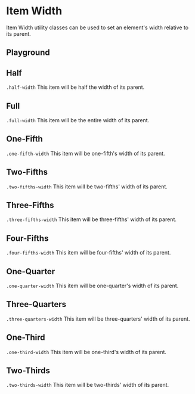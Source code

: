 
<Meta of={ItemWidthStories} />

# Item Width

Item Width utility classes can be used to set an element's width relative to its parent.

## Playground

<Canvas of={ItemWidthStories.Half} />
<Controls of={ItemWidthStories.Half} />

## Half

`.half-width` This item will be half the width of its parent.

<Canvas of={ItemWidthStories.Half} />

## Full

`.full-width` This item will be the entire width of its parent.

<Canvas of={ItemWidthStories.Full} />

## One-Fifth

`.one-fifth-width` This item will be one-fifth's width of its parent.

<Canvas of={ItemWidthStories.OneFifth} />

## Two-Fifths

`.two-fifths-width` This item will be two-fifths' width of its parent.

<Canvas of={ItemWidthStories.TwoFifths} />

## Three-Fifths

`.three-fifths-width` This item will be three-fifths' width of its parent.

<Canvas of={ItemWidthStories.ThreeFifths} />

## Four-Fifths

`.four-fifths-width` This item will be four-fifths' width of its parent.

<Canvas of={ItemWidthStories.FourFifths} />

## One-Quarter

`.one-quarter-width` This item will be one-quarter's width of its parent.

<Canvas of={ItemWidthStories.OneQuarter} />

## Three-Quarters

`.three-quarters-width` This item will be three-quarters' width of its parent.

<Canvas of={ItemWidthStories.ThreeQuarters} />

## One-Third

`.one-third-width` This item will be one-third's width of its parent.

<Canvas of={ItemWidthStories.OneThird} />

## Two-Thirds

`.two-thirds-width` This item will be two-thirds' width of its parent.

<Canvas of={ItemWidthStories.TwoThirds} />
